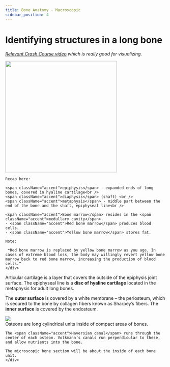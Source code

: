 ```yaml
---
title: Bone Anatomy - Macroscopic
sidebar_position: 4
---
```



# Identifying structures in a long bone

<CheckYoWork
  title="What is the powerhouse of the cell?"
  subtext="Skibidi"
  choiceA="Nucleus"
  choiceB="Mitochondria"
  choiceC="Ribosome"
  choiceD="Endoplasmic Reticulum"
  answer={1}
  explanation="dlfkjdlfkjsl"
/>

*<a href="https://youtu.be/rDGqkMHPDqE?si=bqlvV3rXlPIbvwTE&t=232">Relevant Crash Course video</a> which is really good for visualizing.*

<div className="doc-flex">
    <img src="https://upload.wikimedia.org/wikipedia/commons/thumb/9/94/Illu_long_bone.jpg/250px-Illu_long_bone.jpg" width="350px" className="doc-image img-margin-right"/>
    <div>

    Recap here: 

    <span className="accent">epiphysis</span> - expanded ends of long bones, covered in hyaline cartilage<br />
    <span className="accent">diaphysis</span> (shaft) <br />
    <span className="accent">metaphysis</span> - middle part between the end of the bone and the shaft, epiphyseal line<br />

    <span className="accent">Bone marrow</span> resides in the <span className="accent">medullary cavity</span>. 
    - <span className="accent">Red bone marrow</span> produces blood cells.
    - <span className="accent">Yellow bone marrow</span> stores fat.

    Note:

     ❝Red bone marrow is replaced by yellow bone marrow as you age. In cases of extreme blood loss, the body may willingly revert yellow bone marrow back to red bone marrow, increasing the production of blood cells.❞ 
    </div>
</div>

<span className="accent">Articular cartilage</span> is a layer that covers the outside of the epiphysis joint surface.
The <span className="accent">epiphyseal line</span> is a **disc of hyaline cartilage** located in the metaphysis for adult long bones.

The **outer surface** is covered by a white membrane – the <span className="accent">periosteum</span>, which is secured to the bone by collagen fibers known as <span className="accent">Sharpey’s fibers</span>. The **inner surface** is covered by the <span className="accent">endosteum.</span>

<div className="doc-flex">
    <img src="https://upload.wikimedia.org/wikipedia/commons/3/34/Illu_compact_spongy_bone.jpg" className="img-margin-right doc-image" />
    <div>
    <span className="accent">Osteons</span> are long cylindrical units inside of compact areas of bones. 

    The <span className="accent">Haversian canal</span> runs through the center of each osteon. Volkmann’s canals run perpendicular to these, and allow nutrients into the bone.

    The microscopic bone section will be about the inside of each bone unit.
    </div>
</div>



